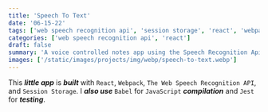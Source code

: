 ```yaml
---
title: 'Speech To Text'
date: '06-15-22'
tags: ['web speech recognition api', 'session storage', 'react', 'webpack', 'babel', 'jest testing']
categories: ['web speech recognition api', 'react']
draft: false
summary: 'A voice controlled notes app using the Speech Recognition Api and React.'
images: ['/static/images/projects/img/webp/speech-to-text.webp']
---
```


This **_little app_** is **_built_** with `React`, `Webpack`, `The Web Speech Recognition API`, and `Session Storage`. I **_also use_** `Babel` for `JavaScript` **_compilation_** and `Jest` for **_testing_**.
